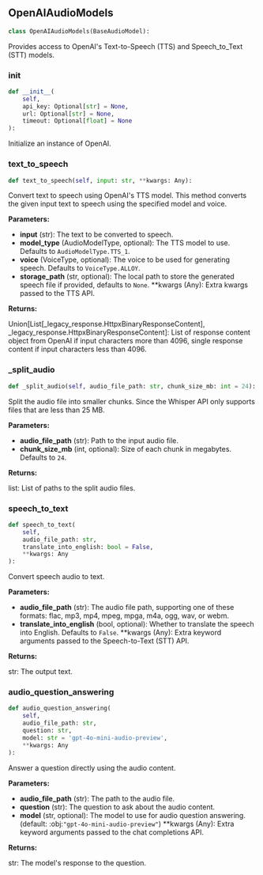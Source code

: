 <a id="camel.models.openai_audio_models"></a>

<a id="camel.models.openai_audio_models.OpenAIAudioModels"></a>

## OpenAIAudioModels

```python
class OpenAIAudioModels(BaseAudioModel):
```

Provides access to OpenAI's Text-to-Speech (TTS) and Speech_to_Text
(STT) models.

<a id="camel.models.openai_audio_models.OpenAIAudioModels.__init__"></a>

### __init__

```python
def __init__(
    self,
    api_key: Optional[str] = None,
    url: Optional[str] = None,
    timeout: Optional[float] = None
):
```

Initialize an instance of OpenAI.

<a id="camel.models.openai_audio_models.OpenAIAudioModels.text_to_speech"></a>

### text_to_speech

```python
def text_to_speech(self, input: str, **kwargs: Any):
```

Convert text to speech using OpenAI's TTS model. This method
converts the given input text to speech using the specified model and
voice.

**Parameters:**

- **input** (str): The text to be converted to speech.
- **model_type** (AudioModelType, optional): The TTS model to use. Defaults to `AudioModelType.TTS_1`.
- **voice** (VoiceType, optional): The voice to be used for generating speech. Defaults to `VoiceType.ALLOY`.
- **storage_path** (str, optional): The local path to store the generated speech file if provided, defaults to `None`. **kwargs (Any): Extra kwargs passed to the TTS API.

**Returns:**

  Union[List[_legacy_response.HttpxBinaryResponseContent],
_legacy_response.HttpxBinaryResponseContent]: List of response
content object from OpenAI if input characters more than 4096,
single response content if input characters less than 4096.

<a id="camel.models.openai_audio_models.OpenAIAudioModels._split_audio"></a>

### _split_audio

```python
def _split_audio(self, audio_file_path: str, chunk_size_mb: int = 24):
```

Split the audio file into smaller chunks. Since the Whisper API
only supports files that are less than 25 MB.

**Parameters:**

- **audio_file_path** (str): Path to the input audio file.
- **chunk_size_mb** (int, optional): Size of each chunk in megabytes. Defaults to `24`.

**Returns:**

  list: List of paths to the split audio files.

<a id="camel.models.openai_audio_models.OpenAIAudioModels.speech_to_text"></a>

### speech_to_text

```python
def speech_to_text(
    self,
    audio_file_path: str,
    translate_into_english: bool = False,
    **kwargs: Any
):
```

Convert speech audio to text.

**Parameters:**

- **audio_file_path** (str): The audio file path, supporting one of these formats: flac, mp3, mp4, mpeg, mpga, m4a, ogg, wav, or webm.
- **translate_into_english** (bool, optional): Whether to translate the speech into English. Defaults to `False`. **kwargs (Any): Extra keyword arguments passed to the Speech-to-Text (STT) API.

**Returns:**

  str: The output text.

<a id="camel.models.openai_audio_models.OpenAIAudioModels.audio_question_answering"></a>

### audio_question_answering

```python
def audio_question_answering(
    self,
    audio_file_path: str,
    question: str,
    model: str = 'gpt-4o-mini-audio-preview',
    **kwargs: Any
):
```

Answer a question directly using the audio content.

**Parameters:**

- **audio_file_path** (str): The path to the audio file.
- **question** (str): The question to ask about the audio content.
- **model** (str, optional): The model to use for audio question answering. (default: :obj:`"gpt-4o-mini-audio-preview"`) **kwargs (Any): Extra keyword arguments passed to the chat completions API.

**Returns:**

  str: The model's response to the question.
